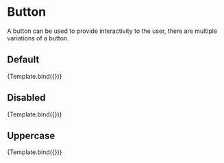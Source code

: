 


<Meta title="Button" component={Button} />


<!-- 👇 Docs -->

# Button

A button can be used to provide interactivity to the user, there are multiple variations of a button.

## Default

<Canvas>
	<Story 
		name='Default'
		args={{
			label: 'Button'
		}}
	>
		{Template.bind({})}
	</Story>
</Canvas>

## Disabled

<Canvas>
	<Story 
		name='Disabled'
		args={{
			label: 'Button',
			disabled: true
		}}
	>
		{Template.bind({})}
	</Story>
</Canvas>

## Uppercase

<Canvas>
	<Story 
		name='Uppercase'
		args={{
			label: 'Button',
			uppercase: true
		}}
	>
		{Template.bind({})}
	</Story>
</Canvas>
